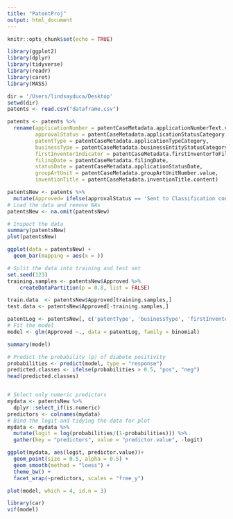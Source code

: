 ```yaml
---
title: "PatentProj"
output: html_document
---
```


```r
knitr::opts_chunk$set(echo = TRUE)
```
```r
library(ggplot2)
library(dplyr)
library(tidyverse)
library(readr)
library(caret)
library(MASS)
```

```r
dir = '/Users/lindsayduca/Desktop'
setwd(dir)
patents <- read.csv("dataframe.csv")

patents <- patents %>%
  rename(applicationNumber = patentCaseMetadata.applicationNumberText.value,
         approvalStatus = patentCaseMetadata.applicationStatusCategory,
         patentType = patentCaseMetadata.applicationTypeCategory,
         businessType = patentCaseMetadata.businessEntityStatusCategory,
         firstInventorIndicator = patentCaseMetadata.firstInventorToFileIndicator,
         filingDate = patentCaseMetadata.filingDate,
         statusDate = patentCaseMetadata.applicationStatusDate,
         groupArtUnit = patentCaseMetadata.groupArtUnitNumber.value,
         inventionTitle = patentCaseMetadata.inventionTitle.content)
```

```r
patentsNew <- patents %>%
  mutate(Approved= ifelse(approvalStatus == 'Sent to Classification contractor', 1, 0))
# Load the data and remove NAs
patentsNew <- na.omit(patentsNew)
```

```r
# Inspect the data
summary(patentsNew)
plot(patentsNew)
```

```r
ggplot(data = patentsNew) +
  geom_bar(mapping = aes(x = ))
```

```r
# Split the data into training and test set
set.seed(123)
training.samples <- patentsNew$Approved %>% 
    createDataPartition(p = 0.8, list = FALSE)

train.data  <- patentsNew$Approved[training.samples,]
test.data <- patentsNew$Approved[-training.samples,]
```

```r

patentLog <- patentsNew[, c('patentType', 'businessType', 'firstInventorIndicator', 'Approved')]
# Fit the model
model <- glm(Approved ~., data = patentLog, family = binomial) 

summary(model)
```


```r
# Predict the probability (p) of diabete positivity
probabilities <- predict(model, type = "response")
predicted.classes <- ifelse(probabilities > 0.5, "pos", "neg")
head(predicted.classes)


# Select only numeric predictors
mydata <- patentsNew %>%
  dplyr::select_if(is.numeric) 
predictors <- colnames(mydata)
# Bind the logit and tidying the data for plot
mydata <- mydata %>%
  mutate(logit = log(probabilities/(1-probabilities))) %>%
  gather(key = "predictors", value = "predictor.value", -logit)

ggplot(mydata, aes(logit, predictor.value))+
  geom_point(size = 0.5, alpha = 0.5) +
  geom_smooth(method = "loess") + 
  theme_bw() + 
  facet_wrap(~predictors, scales = "free_y")

plot(model, which = 4, id.n = 3)
```
```r
library(car)
vif(model)
```